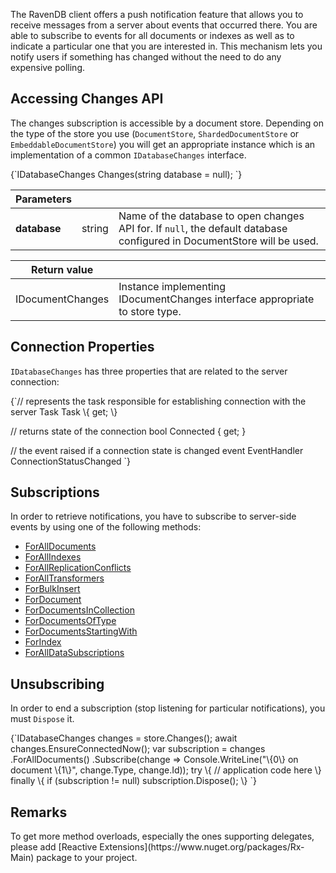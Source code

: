 
The RavenDB client offers a push notification feature that allows you to receive messages from a server about events that occurred there.
You are able to subscribe to events for all documents or indexes as well as to indicate a particular one that you are interested in. 
This mechanism lets you notify users if something has changed without the need to do any expensive polling. 

## Accessing Changes API

The changes subscription is accessible by a document store. Depending on the type of the store you use (`DocumentStore`, `ShardedDocumentStore` or `EmbeddableDocumentStore`) you will get an appropriate instance which is an implementation of a common `IDatabaseChanges` interface.

<TabItem value="changes_1" label="changes_1">
<CodeBlock language="csharp">
{`IDatabaseChanges Changes(string database = null);
`}
</CodeBlock>
</TabItem>

| Parameters | | |
| ------------- | ------------- | ----- |
| **database** | string | Name of the database to open changes API for. If `null`, the default database configured in DocumentStore will be used. |

| Return value | |
| ------------- | ----- |
| IDocumentChanges | Instance implementing IDocumentChanges interface appropriate to store type. |

## Connection Properties

`IDatabaseChanges` has three properties that are related to the server connection:

<TabItem value="csharp" label="csharp">
<CodeBlock language="csharp">
{`// represents the task responsible for establishing connection with the server
Task Task \{ get; \}

// returns state of the connection
bool Connected \{ get; \}

// the event raised if a connection state is changed
event EventHandler ConnectionStatusChanged
`}
</CodeBlock>
</TabItem>

## Subscriptions

In order to retrieve notifications, you have to subscribe to server-side events by using one of the following methods:

- [ForAllDocuments](../../client-api/changes/how-to-subscribe-to-document-changes.mdx#foralldocuments)
- [ForAllIndexes](../../client-api/changes/how-to-subscribe-to-index-changes.mdx#forallindexes)
- [ForAllReplicationConflicts](../../client-api/changes/how-to-subscribe-to-replication-conflicts.mdx)
- [ForAllTransformers](../../client-api/changes/how-to-subscribe-to-transformer-changes.mdx)
- [ForBulkInsert](../../client-api/changes/how-to-subscribe-to-bulk-insert-operation-changes.mdx)
- [ForDocument](../../client-api/changes/how-to-subscribe-to-document-changes.mdx#fordocument)
- [ForDocumentsInCollection](../../client-api/changes/how-to-subscribe-to-document-changes.mdx#fordocumentsincollection)
- [ForDocumentsOfType](../../client-api/changes/how-to-subscribe-to-document-changes.mdx#fordocumentsoftype)
- [ForDocumentsStartingWith](../../client-api/changes/how-to-subscribe-to-document-changes.mdx#fordocumentsstartingwith)
- [ForIndex](../../client-api/changes/how-to-subscribe-to-index-changes.mdx#forindex)
- [ForAllDataSubscriptions](../../client-api/changes/how-to-subscribe-to-data-subscription-changes.mdx)

## Unsubscribing

In order to end a subscription (stop listening for particular notifications), you must `Dispose` it.

<TabItem value="changes_2" label="changes_2">
<CodeBlock language="csharp">
{`IDatabaseChanges changes = store.Changes();
await changes.EnsureConnectedNow();
var subscription = changes
        .ForAllDocuments()
        .Subscribe(change => Console.WriteLine("\{0\} on document \{1\}", change.Type, change.Id));
try
\{
    // application code here
\}
finally
\{
    if (subscription != null)
        subscription.Dispose();
\}
`}
</CodeBlock>
</TabItem>

## Remarks

<Admonition type="info" title="">
To get more method overloads, especially the ones supporting delegates, please add [Reactive Extensions](https://www.nuget.org/packages/Rx-Main) package to your project.
</Admonition>


